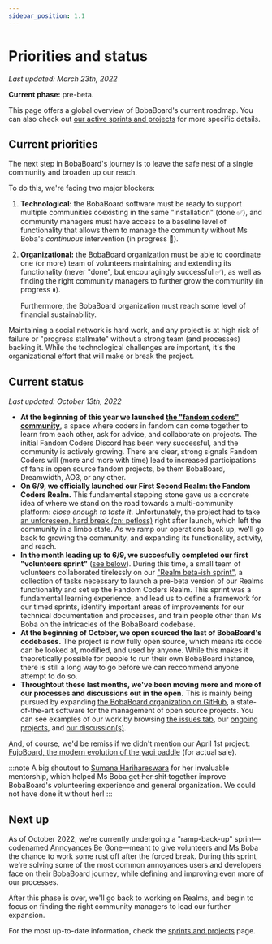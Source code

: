 ```yaml
---
sidebar_position: 1.1
---
```


# Priorities and status

_Last updated: March 23th, 2022_

**Current phase:** pre-beta.

This page offers a global overview of BobaBoard's current roadmap. You can also check out [our active sprints and projects](./sprints-and-projects)
for more specific details.

## Current priorities

The next step in BobaBoard's journey is to leave the safe nest of a single community and broaden up our reach.

To do this, we're facing two major blockers:

1. **Technological:** the BobaBoard software must be ready to support multiple communities coexisting
   in the same "installation" (done ✅), and community managers must have access to a baseline level of
   functionality that allows them to manage the community without Ms Boba's _continuous_ intervention
   (in progress 💨).
2. **Organizational:** the BobaBoard organization must be able to coordinate one (or more) team of
   volunteers maintaining and extending its functionality (never "done", but encouragingly successful ✅),
   as well as finding the right community managers to further grow the community (in progress ⏸).

   Furthermore, the BobaBoard organization must reach some level of financial sustainability.

Maintaining a social network is hard work, and any project is at high risk of failure or "progress stallmate"
without a strong team (and processes) backing it. While the technological challenges are important, it's
the organizational effort that will make or break the project.

## Current status

_Last updated: October 13th, 2022_

- **At the beginning of this year we launched [the "fandom coders" community](https://www.fancoders.com/)**,
  a space where coders in fandom can come together to learn from each other, ask for advice, and collaborate on projects.
  The initial Fandom Coders Discord has been very successful, and the community is actively growing. There are clear, strong
  signals Fandom Coders will (more and more with time) lead to increased participations of fans in open source fandom projects,
  be them BobaBoard, Dreamwidth, AO3, or any other.
- **On 6/9, we officially launched our First Second Realm: the Fandom Coders Realm.** This fundamental stepping stone
  gave us a concrete idea of where we stand on the road towards a multi-community platform: _close enough to taste it_. Unfortunately,
  the project had to take [an unforeseen, hard break (cn: petloss)](https://at.tumblr.com/bobaboard/689974406979747840/41tes3h4y9ba) right
  after launch, which left the community in a limbo state. As we ramp our operations back up, we'll go back to growing the community,
  and expanding its functionality, activity, and reach.
- **In the month leading up to 6/9, we succesfully completed our first "volunteers sprint"** ([see below](#current-sprints)).
  During this time, a small team of volunteers collaborated tirelessly on our ["Realm beta-ish sprint"](https://github.com/orgs/BobaBoard/projects/6),
  a collection of tasks necessary to launch a pre-beta version of our Realms functionality and set up the Fandom Coders Realm. This sprint
  was a fundamental learning experience, and lead us to define a framework for our timed sprints, identify important areas of improvements
  for our technical documentation and processes, and train people other than Ms Boba on the intricacies of the BobaBoard codebase.
- **At the beginning of October, we open sourced the last of BobaBoard's codebases.** The project is now fully open source, which
  means its code can be looked at, modified, and used by anyone. While this makes it theoretically possible for people to run their
  own BobaBoard instance, there is still a long way to go before we can reccommend anyone attempt to do so.
- **Throughtout these last months, we've been moving more and more of our processes and discussions out in the open.** This is
  mainly being pursued by expanding [the BobaBoard organization on GitHub](https://github.com/orgs/BobaBoard), a state-of-the-art software
  for the management of open source projects. You can see examples of our work by browsing [the issues tab](https://github.com/BobaBoard/issues/issues),
  our [ongoing projects](https://github.com/orgs/BobaBoard/projects?query=is%3Aopen), and [our discussion(s)](https://github.com/BobaBoard/issues/discussions/98).

And, of course, we'd be remiss if we didn't mention our April 1st project: [FujoBoard, the modern evolution of the yaoi paddle](https://www.fujoboard.com/)
(for actual sale).

:::note
A big shoutout to [Sumana Harihareswara](https://www.harihareswara.net/) for her invaluable mentorship, which helped Ms Boba ~~get her shit together~~
improve BobaBoard's volunteering experience and general organization. We could not have done it without her!
:::

## Next up

As of October 2022, we're currently undergoing a "ramp-back-up" sprint—codenamed [Annoyances Be Gone](https://github.com/orgs/BobaBoard/projects/5)—meant
to give volunteers and Ms Boba the chance to work some rust off after the forced break. During this sprint, we're solving some of the
most common annoyances users and developers face on their BobaBoard journey, while defining and improving even more of our
processes.

After this phase is over, we'll go back to working on Realms, and begin to focus on finding the right community managers
to lead our further expansion.

For the most up-to-date information, check the [sprints and projects](./sprints-and-projects) page.
